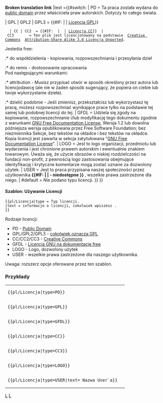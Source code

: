 <noinclude>
'''Broken translation link'''{{en/-}}</noinclude>
<includeonly>{{ambox
| type  = notice
| image ={{#switch: {{{type|}}}
   | PD                =Public domain Grey.png
   | GPL | GPL2 | GPL3
   | CC | CC2 | CC3    =Copyright red.png
   | LOGO | USER       =Copyright black.png
   | GFDL              =Heckert GNU.png
   | #default          =Content.png}}
|text ={{#switch: {{{type|}}} <!-- 

-->| PD        = Ta praca została wydana do <!--[http://en.wikipedia.org/wiki/Public_domain public domain]-->[http://www.wikipedia.org/wiki/pl:Public_domain  public domain] przez właściciela praw autorskich. Dotyczy to całego świata.<p style="font-size: 80%">{{{text|}}}</p><!-- 

-->| GPL | GPL2 | GPL3 = {{#IF: {{{text|}}} | {{{text}}} | [http://www.gnu.org/licenses/licenses.html Licencja GPL]}}
   | CC | CC2  = {{#IF: {{{text|}}} | {{{text}}} | [http://creativecommons.org/about/licenses Licencja CC]}} <!-- 

-->| CC3       = Ten plik jest licencjonowany na podstawie <!--[http://en.wikipedia.org/wiki/en:Creative_Commons Creative Commons]-->[http://www.wikipedia.org/wiki/pl:Creative_Commons  Creative Commons] <!-- 
                 -->[http://creativecommons.org/licenses/by-sa/3.0/deed.en Attribution-Share Alike 3.0 Licencja Unported].

Jesteśta free:
:* do współdzielenia - kopiowania, rozpowszechniania i przesyłania dzieł
:* do remix - dostosowanie opracowania
<br />
Pod następującymi warunkami:
:* attribution - Musisz przypisać utwór w sposób określony przez autora lub licencjodawcę (ale nie w żaden sposób sugerujący, że popiera on ciebie lub twoje wykorzystanie dzieła).
:* dzielić podobnie - Jeśli zmienisz, przekształcisz lub wykorzystasz tę pracę, możesz rozpowszechniać <!--
                 -->wynikające prace tylko na podstawie tej samej lub podobnej licencji do tej.<!--

-->| GFDL      = Udziela się zgody na kopiowanie, rozpowszechnianie i/lub modyfikację tego dokumentu zgodnie z warunkami <!--
                 --><!--[http://en.wikipedia.org/wiki/GNU_Free_Documentation_License GNU Free Documentation License]-->[http://www.wikipedia.org/wiki/pl:GNU_Free_Documentation_License  GNU Free Documentation License], <!--
                 -->Wersja 1.2 lub dowolna późniejsza wersja opublikowana przez Free Software Foundation; bez niezmiennika <!--
                 -->Sekcje, bez tekstów na okładce i bez tekstów na okładce. Kopia licencji jest zawarta w <!--
                 -->sekcja zatytułowana "[http://commons.wikimedia.org/wiki/Commons:GNU_Free_Documentation_License <!--
                 -->GNU Free Documentation License]". <!--

-->| LOGO      = Jest to logo organizacji, przedmiotu lub wydarzenia i jest chronione prawem autorskim i ewentualnie znakiem towarowym. <!--
                 -->Uważa się, że użycie obrazów o niskiej rozdzielczości na fundacji non-profit, z pewnością logo <!--
                 -->zastosowania obejmujące identyfikację i krytyczne komentarze mogą zostać uznane za dozwolony użytek.<!--

-->| USER      = Jest to praca przypisana naszej społeczności przez użytkownika <strong>{{#IF: {{{text|}}} | {{{text}}}| - niedostępne }}<!--
                 --></strong>, wszelkie prawa zastrzeżone dla niego.<!--

-->| #default  = Nie podano typu licencji.
}} }}</includeonly><noinclude>             

====Szablon: Używanie Licencji====
<pre>
{{pl/Licencja|type = Typ licencji.
|text = informacje o licencji, cokolwiek wpiszesz .
}}
</pre>
Rodzaje licencji:
* PD            - [http://www.wikipedia.org/wiki/pl:Public_domain  Public Domain]
* GPL/GPL2/GPL3 - [http://www.gnu.org/licenses/licenses.html cokolwiek oznacza GPL]
* CC/CC2/CC3    - [http://www.wikipedia.org/wiki/pl:Creative_Commons  Creative Commons]
* GFDL          - [http://www.wikipedia.org/wiki/pl:GNU_Free_Documentation_License  Licencja GNU na dokumentację free]
* LOGO          - Logo, dozwolony użytek
* USER          - wszelkie prawa zastrzeżone dla naszego użytkownika.
Uwaga: rozszerz opcje oferowane przez ten szablon.

=== Przykłady ===
{|
|<pre>{{pl/Licencja|type=PD}}</pre>
|{{pl/Licencja|type=PD}}
|-
|<pre>{{pl/Licencja|type=GPL}}</pre>
|{{pl/Licencja|type=GPL}}
|-
|<pre>{{pl/Licencja|type=GFDL}}</pre>
|{{pl/Licencja|type=GFDL}}
|-
|<pre>{{pl/Licencja|type=CC}}</pre>
|{{pl/Licencja|type=CC}}
|-
|<pre>{{pl/Licencja|type=CC3}}</pre>
|{{pl/Licencja|type=CC3}}
|-
|<pre>{{pl/Licencja|type=LOGO}}</pre>
|{{pl/Licencja|type=LOGO}}
|-
|<pre>{{pl/Licencja|type=USER|text= Nazwa User`a}}</pre>
|{{pl/Licencja|type=USER|text= Nazwa User`a}}
|}

<!--[[Category:en/Templates|L]][[Category:en/Message boxes|L]]-->[[Category:pl/Szablony|L]][[Category:pl/InfoBox|L]]
</noinclude>